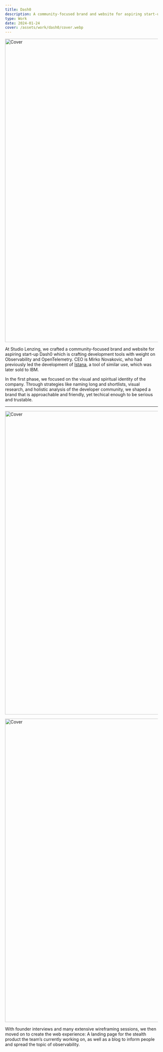 ```yaml
---
title: Dash0
description: A community-focused brand and website for aspiring start-up Dash0 which is crafting development tools with weight on Observability and OpenTelemetry.
type: Work
date: 2024-01-24
cover: /assets/work/dash0/cover.webp
---
```


<Image
  src="/assets/work/dash0/cover.webp"
  width="4000"
  height="1000"
  alt="Cover"
/>

At Studio Lenzing, we crafted a community-focused brand and website for aspiring start-up Dash0 which is crafting development tools with weight on Observability and OpenTelemetry. CEO is Mirko Novakovic, who had previously led the development of [Istana](https://github.com/tailwindcss/typography/blob/master/README.md), a tool of similar use, which was later sold to IBM.

In the first phase, we focused on the visual and spiritual identity of the company. Through strategies like naming long and shortlists, visual research, and holistic analysis of the developer community, we shaped a brand that is approachable and friendly, yet techical enough to be serious and trustable.

---

<Image
  src="/assets/work/dash0/Conference.webp"
  width="4000"
  height="1000"
  alt="Cover"
/>

<Image
  src="/assets/work/dash0/sign.webp"
  width="4000"
  height="1000"
  alt="Cover"
/>

With founder interviews and many extensive wireframing sessions, we then moved on to create the web experience: A landing page for the stealth product the team’s currently working on, as well as a blog to inform people and spread the topic of observability.
